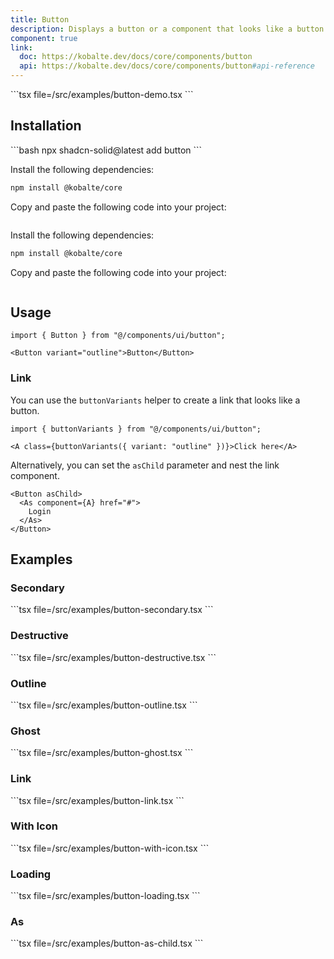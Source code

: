 ```yaml
---
title: Button
description: Displays a button or a component that looks like a button.
component: true
link:
  doc: https://kobalte.dev/docs/core/components/button
  api: https://kobalte.dev/docs/core/components/button#api-reference
---
```



<ComponentPreview name="button-demo" client:only="solid-js">
<Fragment slot="code">
```tsx file=<rootDir>/src/examples/button-demo.tsx
```
</Fragment>
</ComponentPreview>

## Installation

<ComponentInstallation client:only="solid-js">

<Fragment slot="cli">
```bash
npx shadcn-solid@latest add button
```
</Fragment>

<Step slot="tw">

<StepItem>Install the following dependencies:</StepItem>
```bash
npm install @kobalte/core
```

<StepItem>Copy and paste the following code into your project:</StepItem>
```tsx file=<rootDir>/node_modules/@repo/tailwindcss/ui/button.tsx
```

</Step>

<Step slot="uno">

<StepItem>Install the following dependencies:</StepItem>
```bash
npm install @kobalte/core
```

<StepItem>Copy and paste the following code into your project:</StepItem>
```tsx file=<rootDir>/node_modules/@repo/unocss/ui/button.tsx
```

</Step>

</ComponentInstallation>

## Usage

```tsx
import { Button } from "@/components/ui/button";
```

```tsx
<Button variant="outline">Button</Button>
```

### Link

You can use the `buttonVariants` helper to create a link that looks like a button.

```tsx
import { buttonVariants } from "@/components/ui/button";
```

```tsx
<A class={buttonVariants({ variant: "outline" })}>Click here</A>
```

Alternatively, you can set the `asChild` parameter and nest the link component.

```tsx
<Button asChild>
  <As component={A} href="#">
    Login
  </As>
</Button>
```

## Examples

### Secondary

<ComponentPreview name="button-secondary" client:only="solid-js">
<Fragment slot="code">
```tsx file=<rootDir>/src/examples/button-secondary.tsx
```
</Fragment>
</ComponentPreview>

### Destructive

<ComponentPreview name="button-destructive" client:only="solid-js">
<Fragment slot="code">
```tsx file=<rootDir>/src/examples/button-destructive.tsx
```
</Fragment>
</ComponentPreview>

### Outline

<ComponentPreview name="button-outline" client:only="solid-js">
<Fragment slot="code">
```tsx file=<rootDir>/src/examples/button-outline.tsx
```
</Fragment>
</ComponentPreview>

### Ghost

<ComponentPreview name="button-ghost" client:only="solid-js">
<Fragment slot="code">
```tsx file=<rootDir>/src/examples/button-ghost.tsx
```
</Fragment>
</ComponentPreview>

### Link

<ComponentPreview name="button-link" client:only="solid-js">
<Fragment slot="code">
```tsx file=<rootDir>/src/examples/button-link.tsx
```
</Fragment>
</ComponentPreview>

### With Icon

<ComponentPreview name="button-with-icon" client:only="solid-js">
<Fragment slot="code">
```tsx file=<rootDir>/src/examples/button-with-icon.tsx
```
</Fragment>
</ComponentPreview>

### Loading

<ComponentPreview name="button-loading" client:only="solid-js">
<Fragment slot="code">
```tsx file=<rootDir>/src/examples/button-loading.tsx
```
</Fragment>
</ComponentPreview>

### As

<ComponentPreview name="button-as-child" client:only="solid-js">
<Fragment slot="code">
```tsx file=<rootDir>/src/examples/button-as-child.tsx
```
</Fragment>
</ComponentPreview>
